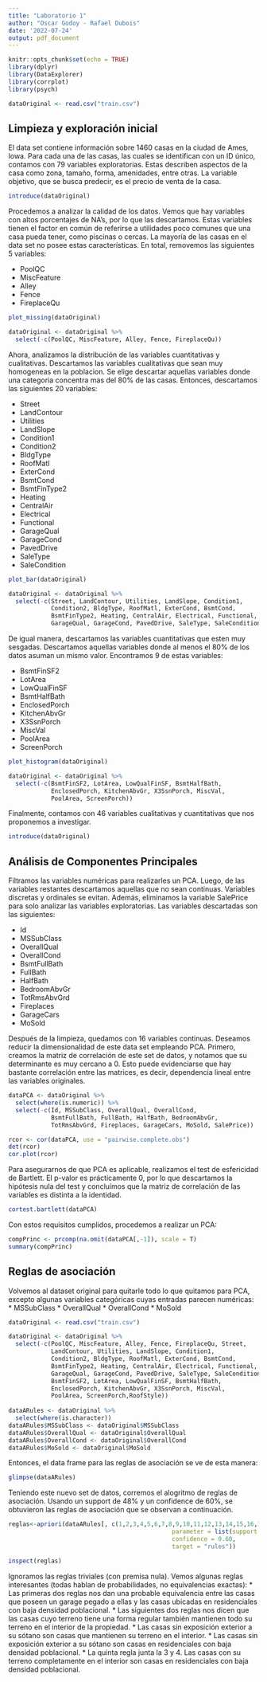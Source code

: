 ---
title: "Laboratorio 1"
author: "Oscar Godoy - Rafael Dubois"
date: '2022-07-24'
output: pdf_document
---



```{r setup, include=FALSE}
knitr::opts_chunk$set(echo = TRUE)
library(dplyr)
library(DataExplorer)
library(corrplot)
library(psych)

dataOriginal <- read.csv("train.csv")

```

## Limpieza y exploración inicial


El data set contiene información sobre 1460 casas en la ciudad de Ames, Iowa. 
Para cada una de las casas, las cuales se identifican con un ID único,
contamos con 79 variables exploratorias. Estas describen aspectos de la casa como 
zona, tamaño, forma, amenidades, entre otras. La variable objetivo, que se busca 
predecir, es el precio de venta de la casa. 

```{r}
introduce(dataOriginal)
```

Procedemos a analizar la calidad de los datos. Vemos que hay variables con altos
porcentajes de NA's, por lo que las descartamos. Estas variables tienen el factor en común 
de referirse a utilidades poco comunes que una casa pueda tener, como piscinas o cercas. 
La mayoría de las casas en el data set no posee estas características. En total, removemos 
las siguientes 5 variables:

* PoolQC
* MiscFeature
* Alley 
* Fence
* FireplaceQu

```{r, echo=FALSE, fig.height=3, fig.width=5}
plot_missing(dataOriginal)

dataOriginal <- dataOriginal %>%
  select(-c(PoolQC, MiscFeature, Alley, Fence, FireplaceQu))
```

\newpage
Ahora, analizamos la distribución de las variables 
cuantitativas y cualitativas. Descartamos las variables cualitativas
que sean muy homogeneas en la poblacion. Se elige descartar aquellas 
variables donde una categoria concentra mas del 80% de las casas. 
Entonces, descartamos las siguientes 20 variables:

* Street
* LandContour
* Utilities
* LandSlope
* Condition1
* Condition2
* BldgType
* RoofMatl
* ExterCond
* BsmtCond
* BsmtFinType2
* Heating
* CentralAir
* Electrical
* Functional
* GarageQual
* GarageCond
* PavedDrive
* SaleType
* SaleCondition

```{r, echo=FALSE, fig.height=6, fig.width=6}
plot_bar(dataOriginal)

dataOriginal <- dataOriginal %>%
  select(-c(Street, LandContour, Utilities, LandSlope, Condition1, 
            Condition2, BldgType, RoofMatl, ExterCond, BsmtCond, 
            BsmtFinType2, Heating, CentralAir, Electrical, Functional, 
            GarageQual, GarageCond, PavedDrive, SaleType, SaleCondition))
```

\newpage


De igual manera, descartamos las variables cuantitativas 
que esten muy sesgadas. Descartamos aquellas variables donde 
al menos el 80% de los datos asuman un mismo valor. 
Encontramos 9 de estas variables:

* BsmtFinSF2
* LotArea
* LowQualFinSF
* BsmtHalfBath
* EnclosedPorch
* KitchenAbvGr
* X3SsnPorch
* MiscVal
* PoolArea
* ScreenPorch

```{r, echo=FALSE, fig.height=6, fig.width=6}
plot_histogram(dataOriginal)

dataOriginal <- dataOriginal %>%
  select(-c(BsmtFinSF2, LotArea, LowQualFinSF, BsmtHalfBath, 
            EnclosedPorch, KitchenAbvGr, X3SsnPorch, MiscVal, 
            PoolArea, ScreenPorch))
```

Finalmente, contamos con 46 variables cualitativas y cuantitativas que nos proponemos a investigar.  
```{r}
introduce(dataOriginal)
```

\newpage
## Análisis de Componentes Principales

Filtramos las variables numéricas para realizarles 
un PCA. Luego, de las variables restantes descartamos aquellas que 
no sean continuas. Variables discretas y ordinales se evitan. Además, 
eliminamos la variable SalePrice para solo analizar las variables 
exploratorias. Las variables descartadas son las siguientes:

* Id
* MSSubClass
* OverallQual
* OverallCond
* BsmtFullBath
* FullBath
* HalfBath
* BedroomAbvGr
* TotRmsAbvGrd
* Fireplaces
* GarageCars
* MoSold

Después de la limpieza, quedamos con 16 variables continuas. 
Deseamos reducir la dimensionalidad de este data set empleando PCA. 
Primero, creamos la matriz de correlación de este set de datos, y 
notamos que su determinante es muy cercano a 0. Esto puede evidenciarse 
que hay bastante correlación entre las matrices, es decir, dependencia 
lineal entre las variables originales. 

```{r, echo=FALSE}
dataPCA <- dataOriginal %>%
  select(where(is.numeric)) %>%
  select(-c(Id, MSSubClass, OverallQual, OverallCond, 
            BsmtFullBath, FullBath, HalfBath, BedroomAbvGr, 
            TotRmsAbvGrd, Fireplaces, GarageCars, MoSold, SalePrice))
```

```{r}
rcor <- cor(dataPCA, use = "pairwise.complete.obs")
det(rcor)
cor.plot(rcor)
```

Para asegurarnos de que PCA es aplicable, realizamos el test de 
esfericidad de Bartlett. El p-valor es prácticamente 0, por lo que 
descartamos la hipótesis nula del test y concluímos que la matriz de correlación de las variables es distinta a la identidad. 

```{r}
cortest.bartlett(dataPCA)
```

\newpage
Con estos requisitos cumplidos, procedemos a realizar un PCA:

```{r}
compPrinc <- prcomp(na.omit(dataPCA[,-1]), scale = T)
summary(compPrinc)
```

\newpage

## Reglas de asociación

Volvemos al dataset original para quitarle todo lo que quitamos para PCA,
excepto algunas variables categóricas cuyas entradas parecen numéricas:
* MSSubClass
* OverallQual
* OverallCond
* MoSold

```{r, echo=FALSE}
dataOriginal <- read.csv("train.csv")

dataOriginal <- dataOriginal %>%
  select(-c(PoolQC, MiscFeature, Alley, Fence, FireplaceQu, Street, 
            LandContour, Utilities, LandSlope, Condition1, 
            Condition2, BldgType, RoofMatl, ExterCond, BsmtCond, 
            BsmtFinType2, Heating, CentralAir, Electrical, Functional, 
            GarageQual, GarageCond, PavedDrive, SaleType, SaleCondition,
            BsmtFinSF2, LotArea, LowQualFinSF, BsmtHalfBath, 
            EnclosedPorch, KitchenAbvGr, X3SsnPorch, MiscVal, 
            PoolArea, ScreenPorch,RoofStyle))
            
dataARules <- dataOriginal %>%
  select(where(is.character))
dataARules$MSSubClass <- dataOriginal$MSSubClass
dataARules$OverallQual <- dataOriginal$OverallQual
dataARules$OverallCond <- dataOriginal$OverallCond
dataARules$MoSold <- dataOriginal$MoSold
```
Entonces, el data frame para las reglas de asociación se ve de esta manera:

```{r}
glimpse(dataARules)

```
Teniendo este nuevo set de datos, corremos el alogritmo de reglas de asociación.  Usando un support de 48% y un confidence de 60%, se obtuvieron las reglas de asociación que se observan a continuación.

```{r, echo=FALSE}
reglas<-apriori(dataARules[, c(1,2,3,4,5,6,7,8,9,10,11,12,13,14,15,16,17,18,19,20,21)],
                                              parameter = list(support = 0.48,
                                              confidence = 0.60,
                                              target = "rules"))
```
```{r}
inspect(reglas)

```

Ignoramos las reglas triviales (con premisa nula). Vemos algunas reglas interesantes (todas hablan de probabilidades, no equivalencias exactas):
* Las primeras dos reglas nos dan una probable equivalencia entre las casas que poseen un garage pegado a ellas y las casas ubicadas en residenciales con baja densidad poblacional.
* Las siguientes dos reglas nos dicen que las casas cuyo terreno  tiene una forma regular también mantienen todo su terreno en el interior de la propiedad.
* Las casas sin exposición exterior a su sótano son casas que mantienen su terreno en el interior.
* Las casas sin exposición exterior a su sótano son casas en residenciales con baja densidad poblacional.
* La quinta regla junta la 3 y 4. Las casas con su terreno completamente en el interior son casas en residenciales con baja densidad poblacional.


